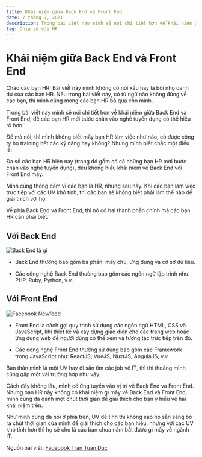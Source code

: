 ```yaml
---
title: Khái niệm giữa Back End và Front End
date: 7 tháng 7, 2021
description: Trong bài viết này mình sẽ nói chi tiết hơn về khái niệm giữa Back End và Front End, để các bạn HR mới bước chân vào nghề tuyển dụng có thể hiểu rõ hơn.
tag: Chia sẻ với HR
---
```


# Khái niệm giữa Back End và Front End

Chào các bạn HR! Bài viết này mình không có nói xấu hay là bôi nhọ danh dự của các bạn HR. Nếu trong bài viết này, có từ ngữ nào không đúng về các bạn, thì mình cũng mong các bạn HR bỏ qua cho mình.

Trong bài viết này mình sẽ nói chi tiết hơn về khái niệm giữa Back End và Front End, để các bạn HR mới bước chân vào nghề tuyển dụng có thể hiểu rõ hơn.

Để mà nói, thì mình không biết mấy bạn HR làm việc như nào, có được công ty họ training hết các kỹ năng hay không? Nhưng mình biết chắc một điều là:

Đa số các bạn HR hiện nay (trong đó gồm có cả những bạn HR mới bước chân vào nghề tuyển dụng), đều không hiểu khái niệm về Back End với Front End mấy.

Mình cũng thông cảm vì các bạn là HR, nhưng sau này. Khi các bạn làm việc trực tiếp với các UV khó tính, thì các bạn sẽ không biết phải làm thế nào để giải thích với họ.

Về phía Back End và Front End, thì nó có hai thành phần chính mà các bạn HR cần phải biết.

## Với Back End

![Back End là gì](/static/media/backend.jpg)

- Back End thường bao gồm ba phần: máy chủ, ứng dụng và cơ sở dữ liệu.

- Các công nghệ Back End thường bao gồm các ngôn ngữ lập trình như: PHP, Ruby, Python, v.v.

## Với Front End

![Facebook Newfeed](/static/media/facebook-newfeed.png)

- Front End là cách gọi quy trình sử dụng các ngôn ngữ HTML, CSS và JavaScript, khi thiết kế và xây dựng giao diện cho các trang web hoặc ứng dụng web để người dùng có thể xem và tương tác trực tiếp trên đó.

- Các công nghệ Front End thường sử dụng bao gồm các Framework trong JavaScript như: ReactJS, VueJS, NuxtJS, AngulaJS, v.v.

Bản thân mình là một UV hay đi săn tìm các job về IT, thì thi thoảng mình cũng gặp một vài trường hợp như vậy.

Cách đây không lâu, mình có ứng tuyển vào vị trí về Back End và Front End. Nhưng bạn HR này không có khái niệm gì mấy về Back End và Front End, mình cũng đã dành một chút thời gian để giải thích cho bạn ý hiểu về hai khái niệm trên.

Như mình cũng đã nói ở phía trên, UV dễ tính thì không sao họ sẵn sàng bỏ ra chút thời gian của mình để giải thích cho các bạn hiểu, nhưng với các UV khó tính hơn thì họ sẽ cho là các bạn chưa nắm bắt được gì mấy về ngành IT.

Nguồn bài viết: [Facebook Tran Tuan Duc](https://www.facebook.com/tuanduc.support/posts/pfbid0378f5pSBDShNXHoj81RF4QVTWHn1nyCcrVASUWabphWqR5ZNWcqBVAwbd7Sexi1obl)
